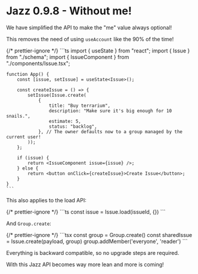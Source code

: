 

# Jazz 0.9.8 - Without me!

We have simplified the API to make the "me" value always optional!

This removes the need of using `useAccount` like the 90% of the time!

<CodeGroup>
    {/* prettier-ignore */}
    ```ts
    import { useState } from "react";
    import { Issue } from "./schema";
    import { IssueComponent } from "./components/Issue.tsx";

    function App() {
        const [issue, setIssue] = useState<Issue>();

        const createIssue = () => {
            setIssue(Issue.create(
                {
                    title: "Buy terrarium",
                    description: "Make sure it's big enough for 10 snails.",
                    estimate: 5,
                    status: "backlog",
                }, // The owner defaults now to a group managed by the current user!
            ));
        };

        if (issue) {
            return <IssueComponent issue={issue} />;
        } else {
            return <button onClick={createIssue}>Create Issue</button>;
        }
    }
    ```
</CodeGroup>

This also applies to the load API:

<CodeGroup>
  {/* prettier-ignore */}
  ```ts
  const issue = Issue.load(issueId, {})
  ```
</CodeGroup>

And `Group.create`:

<CodeGroup>
    {/* prettier-ignore */}
    ```tsx
    const group = Group.create()
    const sharedIssue = Issue.create(payload, group)
    group.addMember('everyone', 'reader')
    ```
</CodeGroup>

Everything is backward compatible, so no upgrade steps are required.

With this Jazz API becomes way more lean and more is coming!
